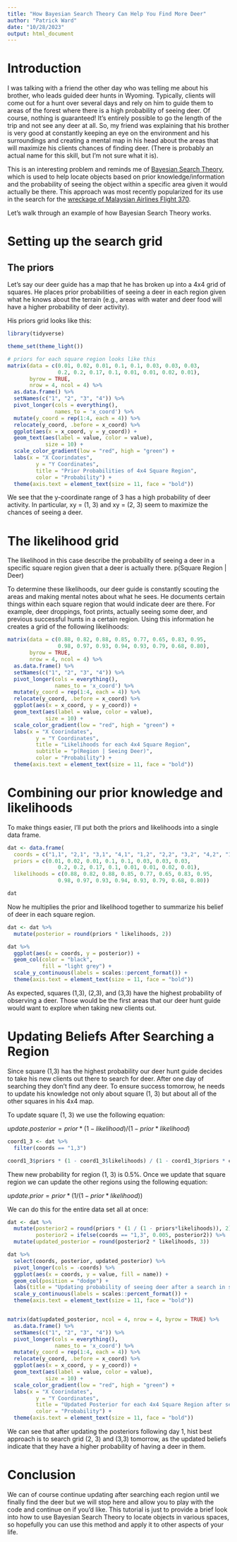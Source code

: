 ```yaml
---
title: "How Bayesian Search Theory Can Help You Find More Deer"
author: "Patrick Ward"
date: "10/28/2023"
output: html_document
---
```


# Introduction

I was talking with a friend the other day who was telling me about his brother, who leads guided deer hunts in Wyoming. Typically, clients will come out for a hunt over several days and rely on him to guide them to areas of the forest where there is a high probability of seeing deer. Of course, nothing is guaranteed! It's entirely possible to go the length of the trip and not see any deer at all. So, my friend was explaining that his brother is very good at constantly keeping an eye on the environment and his surroundings and creating a mental map in his head about the areas that will maximize his clients chances of finding deer. (There is probably an actual name for this skill, but I'm not sure what it is).

This is an interesting problem and reminds me of [Bayesian Search Theory](https://en.wikipedia.org/wiki/Bayesian_search_theory), which is used to help locate objects based on prior knowledge/information and the probability of seeing the object within a specific area given it would actually be there. This approach was most recently popularized for its use in the search for the [wreckage of Malaysian Airlines Flight 370](https://www.npr.org/sections/thetwo-way/2014/03/25/294390476/can-a-250-year-old-mathematical-theorem-find-a-missing-plane).

Let's walk through an example of how Bayesian Search Theory works.

# Setting up the search grid

## The priors

Let's say our deer guide has a map that he has broken up into a 4x4 grid of squares. He places prior probabilities of seeing a deer in each region given what he knows about the terrain (e.g., areas with water and deer food will have a higher probability of deer activity).

His priors grid looks like this:

```r
library(tidyverse)

theme_set(theme_light())

# priors for each square region looks like this
matrix(data = c(0.01, 0.02, 0.01, 0.1, 0.1, 0.03, 0.03, 0.03, 
                0.2, 0.2, 0.17, 0.1, 0.01, 0.01, 0.02, 0.01), 
       byrow = TRUE, 
       nrow = 4, ncol = 4) %>%
  as.data.frame() %>%
  setNames(c("1", "2", "3", "4")) %>%
  pivot_longer(cols = everything(),
               names_to = 'x_coord') %>%
  mutate(y_coord = rep(1:4, each = 4)) %>%
  relocate(y_coord, .before = x_coord) %>%
  ggplot(aes(x = x_coord, y = y_coord)) +
  geom_text(aes(label = value, color = value),
            size = 10) +
  scale_color_gradient(low = "red", high = "green") +
  labs(x = "X Coorindates",
         y = "Y Coordinates",
         title = "Prior Probabilities of 4x4 Square Region",
         color = "Probability") +
  theme(axis.text = element_text(size = 11, face = "bold"))

```


We see that the y-coordinate range of 3 has a high probability of deer activity. In particular, xy = (1, 3) and xy = (2, 3) seem to maximize the chances of seeing a deer.


# The likelihood grid

The likelihood in this case describe the probability of seeing a deer in a specific square region given that a deer is actually there. p(Square Region | Deer)

To determine these likelihoods, our deer guide is constantly scouting the areas and making mental notes about what he sees. He documents certain things within each square region that would indicate deer are there. For example, deer droppings, foot prints, actually seeing some deer, and previous successful hunts in a certain region. Using this information he creates a grid of the following likelihoods:

```r
matrix(data = c(0.88, 0.82, 0.88, 0.85, 0.77, 0.65, 0.83, 0.95, 
                0.98, 0.97, 0.93, 0.94, 0.93, 0.79, 0.68, 0.80), 
       byrow = TRUE, 
       nrow = 4, ncol = 4) %>%
  as.data.frame() %>%
  setNames(c("1", "2", "3", "4")) %>%
  pivot_longer(cols = everything(),
               names_to = 'x_coord') %>%
  mutate(y_coord = rep(1:4, each = 4)) %>%
  relocate(y_coord, .before = x_coord) %>%
  ggplot(aes(x = x_coord, y = y_coord)) +
  geom_text(aes(label = value, color = value),
            size = 10) +
  scale_color_gradient(low = "red", high = "green") +
  labs(x = "X Coorindates",
         y = "Y Coordinates",
         title = "Likelihoods for each 4x4 Square Region",
         subtitle = "p(Region | Seeing Deer)",
         color = "Probability") +
  theme(axis.text = element_text(size = 11, face = "bold"))

```



# Combining our prior knowledge and likelihoods

To make things easier, I'll put both the priors and likelihoods into a single data frame.

```r
dat <- data.frame(
  coords = c("1,1", "2,1", "3,1", "4,1", "1,2", "2,2", "3,2", "4,2", "1,3", "2,3", "3,3", "4,3", "1,4", "2,4", "3,4", "4,4"),
  priors = c(0.01, 0.02, 0.01, 0.1, 0.1, 0.03, 0.03, 0.03, 
                0.2, 0.2, 0.17, 0.1, 0.01, 0.01, 0.02, 0.01),
  likelihoods = c(0.88, 0.82, 0.88, 0.85, 0.77, 0.65, 0.83, 0.95, 
                0.98, 0.97, 0.93, 0.94, 0.93, 0.79, 0.68, 0.80))

dat
```


Now he multiplies the prior and likelihood together to summarize his belief of deer in each square region.

```r
dat <- dat %>%
  mutate(posterior = round(priors * likelihoods, 2))

dat %>%
  ggplot(aes(x = coords, y = posterior)) +
  geom_col(color = "black",
           fill = "light grey") +
  scale_y_continuous(labels = scales::percent_format()) +
  theme(axis.text = element_text(size = 11, face = "bold"))
```


As expected, squares (1,3), (2,3), and (3,3) have the highest probability of observing a deer. Those would be the first areas that our deer hunt guide would want to explore when taking new clients out.

# Updating Beliefs After Searching a Region

Since square (1,3) has the highest probability our deer hunt guide decides to take his new clients out there to search for deer. After one day of searching they don't find any deer. To ensure success tomorrow, he needs to update his knowledge not only about square (1, 3) but about all of the other squares in his 4x4 map.

To update square (1, 3) we use the following equation:

$update.posterior = prior * (1 - likelihood) / (1 - prior*likelihood)$

```r
coord1_3 <- dat %>%
  filter(coords == "1,3")

coord1_3$priors * (1 - coord1_3$likelihoods) / (1 - coord1_3$priors * coord1_3$likelihoods)
```

Thew new probability for region (1, 3) is 0.5%. Once we update that square region we can update the other regions using the following equation:

$update.prior = prior * (1 / (1 - prior * likelihood))$

We can do this for the entire data set all at once:

```r
dat <- dat %>%
  mutate(posterior2 = round(priors * (1 / (1 - priors*likelihoods)), 2),
         posterior2 = ifelse(coords == "1,3", 0.005, posterior2)) %>%
  mutate(updated_posterior = round(posterior2 * likelihoods, 3))

dat %>%
  select(coords, posterior, updated_posterior) %>%
  pivot_longer(cols = -coords) %>%
  ggplot(aes(x = coords, y = value, fill = name)) +
  geom_col(position = "dodge") +
  labs(title = "Updating probability of seeing deer after a search in square 1,3 is unsuccessful") +
  scale_y_continuous(labels = scales::percent_format()) +
  theme(axis.text = element_text(size = 11, face = "bold"))


matrix(dat$updated_posterior, ncol = 4, nrow = 4, byrow = TRUE) %>%
  as.data.frame() %>%
  setNames(c("1", "2", "3", "4")) %>%
  pivot_longer(cols = everything(),
               names_to = 'x_coord') %>%
  mutate(y_coord = rep(1:4, each = 4)) %>%
  relocate(y_coord, .before = x_coord) %>%
  ggplot(aes(x = x_coord, y = y_coord)) +
  geom_text(aes(label = value, color = value),
            size = 10) +
  scale_color_gradient(low = "red", high = "green") +
  labs(x = "X Coorindates",
         y = "Y Coordinates",
         title = "Updated Posterior for each 4x4 Square Region after searching (1,3) and\nnot seeing deer",
         color = "Probability") +
  theme(axis.text = element_text(size = 11, face = "bold"))

```


We can see that after updating the posteriors following day 1, hist best approach is to search grid (2, 3) and (3,3) tomorrow, as the updated beliefs indicate that they have a higher probability of having a deer in them.

# Conclusion

We can of course continue updating after searching each region until we finally find the deer but we will stop here and allow you to play with the code and continue on if you'd like. This tutorial is just to provide a brief look into how to use Bayesian Search Theory to locate objects in various spaces, so hopefully you can use this method and apply it to other aspects of your life.
